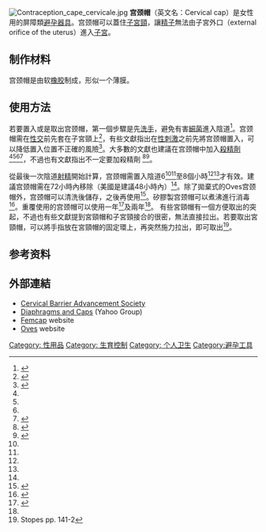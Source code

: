 {{expand English}}
{{Infobox Birth control
|name                 = 宫颈帽
|image                = Cape cervicale.jpg
|width                = 250
|caption              = Oves廠牌的宫颈帽（已停用）
|bc_type              = 屏障法
|date_first_use       = 1838年
|failure_measure      = 第一年
|rate_type            = 懷孕
|perfect_failure%     = Prentif牌，未經產的女性：9% <br>Prentif牌，已生產過的女性：26
|typical_failure%     = Prentif牌，未經產的女性：16% <br>Prentif牌，已生產過的女性32% <br>Lea's Shield: 15
|duration_effect      =
|reversibility        = 立刻
|user_reminders       = 需配合殺精劑使用，射精後需使用六小時以上
<!--|clinic_interval      = For fitting and subsequent replacements--->
|STD_protection_YesNo =
|periods_advantage    =
|benefits             = Femcap可留在體內48小時
|periods_disadvantage =
|weight_gain_YesNo    =
|risks                =
|medical_notes        =
}}
[[Image:Contraception_cape_cervicale.jpg|thumb]]
'''宫颈帽'''（英文名：Cervical cap）是女性用的屏障類[[生育控制|避孕器具]]。宫颈帽可以蓋住[[子宮頸|子宮頸]]，讓[[精子|精子]]無法由子宮外口（external orifice of the uterus）進入[[子宮|子宮]]。

== 制作材料 ==
宫颈帽是由软[[橡胶|橡胶]]制成，形似一个薄膜。

== 使用方法 ==
若要置入或是取出宫颈帽，第一個步驟是先[[洗手|洗手]]，避免有害[[細菌|細菌]]進入陰道<ref name="pp">{{cite web |last=Johnson |first=Jennifer |title=Diaphragm, Cervical Cap and Shield |publisher=Planned Parenthood |date=2005-12-01 |url=http://www.plannedparenthood.org/health-topics/birth-control/diaphragm-cervical-cap-shield-4244.htm |accessdate=2008-04-19 |archiveurl=https://web.archive.org/web/20080325011659/http://www.plannedparenthood.org/health-topics/birth-control/diaphragm-cervical-cap-shield-4244.htm |archivedate=2008-03-25 |dead-url=no }}</ref>。宫颈帽需在[[性交|性交]]前先套在子宮頸上<ref name="CBAS">{{cite web |title=Cervical Caps |work=Cervical Barrier Advancement Society |date=March 2005 |url=http://www.cervicalbarriers.org/information/cervicalcaps.cfm |accessdate=2008-04-26 |deadurl=yes |archiveurl=https://web.archive.org/web/20080509134032/http://www.cervicalbarriers.org/information/cervicalcaps.cfm |archivedate=2008-05-09 |df= }}</ref>，有些文獻指出在[[性刺激|性刺激]]之前先將宫颈帽置入，可以降低置入位置不正確的風險<ref name="femcapdirections">{{cite web |title=Directions for use |publisher=FemCap |year=2007 |url=http://www.femcap.com/directions.htm |accessdate=2008-04-19 |archiveurl=https://web.archive.org/web/20080310075905/http://www.femcap.com/directions.htm |archivedate=2008-03-10 |dead-url=yes }}</ref>。大多數的文獻也建議在宫颈帽中加入[[殺精劑|殺精劑]]<ref name="CBAS" /><ref name="pp" /><ref name="femcapdirections" /><ref name="ovesinstructions">{{cite web |title=Instructions for Use |publisher=Veos PLC |year=2003 |url=http://www.oves.com/english/html/consumer/consumer_usage.htm |accessdate=2008-04-19 |archive-url=https://web.archive.org/web/20090210040935/http://www.oves.com/english/html/consumer/consumer_usage.htm |archive-date=2009-02-10 |dead-url=yes |df= }}</ref>，不過也有文獻指出不一定要加殺精劑<!--
 --><ref name="fwhc2">{{cite web |title=Cervical Cap - Q&A |publisher=Feminist Women's Health Center |date=January 2006 |url=http://www.fwhc.org/birth-control/capinfo2.htm |accessdate=2008-04-19 |deadurl=yes |archiveurl=https://web.archive.org/web/20071019002015/http://fwhc.org/birth-control/capinfo2.htm |archivedate=2007-10-19 |df= }}</ref><ref name="fpn">{{cite web |title=Cervical Cap |work=Family Practice Notebook |year=2000 |url=http://www.fpnotebook.com/GYN11.htm |accessdate=2008-04-19 |archiveurl=https://web.archive.org/web/20070930023601/http://www.fpnotebook.com/GYN11.htm |archivedate=2007-09-30 |dead-url=yes }}</ref>。

從最後一次陰道[[射精|射精]]開始計算，宫颈帽需置入陰道6<ref name="femcapdirections" /><ref name="ovesinstructions" />至8個小時<ref name="CBAS" /><ref name="fpn" />才有效。建議宫颈帽需在72小時內移除（美國是建議48小時內）<ref name="CBAS" />。除了拋棄式的Oves宫颈帽外，宫颈帽可以清洗後儲存，之後再使用<ref name="fwhc">{{cite web |title=Cervical Cap |publisher=Feminist Women's Health Center |date=September 2006 |url=http://www.fwhc.org/birth-control/capinfo.htm |accessdate=2008-04-26 |deadurl=yes |archiveurl=https://web.archive.org/web/20080416120745/http://www.fwhc.org/birth-control/capinfo.htm |archivedate=2008-04-16 |df= }}</ref>。矽膠製宫颈帽可以煮沸進行消毒<ref name=video>{{Cite web |url=http://www.leasshield.com/images/leasvideo.mpg |title=Instructional video |accessdate=2019-09-07 |archive-date=2015-10-18 |archive-url=https://web.archive.org/web/20151018194543/http://www.leasshield.com/images/leasvideo.mpg |dead-url=no }}</ref>。重覆使用的宫颈帽可以使用一年<ref name="femcapfaq">{{cite web |title=Frequently Asked Questions |publisher=FemCap |year=2007 |url=http://www.femcap.com/faq.htm |accessdate=2008-04-19 |deadurl=yes |archiveurl=https://web.archive.org/web/20080511223914/http://femcap.com/faq.htm |archivedate=2008-05-11 |df= }}</ref>及兩年<ref name="pp" />。
有些宮頸帽有一個方便取出的突起，不過也有些文獻提到宮頸帽和子宮頸接合的很密，無法直接拉出。若要取出宮頸帽，可以將手指放在宮頸帽的固定環上，再突然施力拉出，即可取出<ref>Stopes pp. 141-2</ref>。

==参考资料==
{{Reflist|1}}

==外部連結==
*[https://web.archive.org/web/20061004052132/http://cervicalbarriers.org/ Cervical Barrier Advancement Society]
*[http://groups.yahoo.com/group/DiaphragmsAndCaps Diaphragms and Caps]{{Wayback|url=http://groups.yahoo.com/group/DiaphragmsAndCaps |date=20121010003927 }} (Yahoo Group)
*[http://www.femcap.com/ Femcap]{{Wayback|url=http://www.femcap.com/ |date=20160517165211 }} website
*[https://web.archive.org/web/20080416052340/http://www.oves.com/english/index.htm Oves] website

{{Birth control methods}}

[[Category:_性用品|Category: 性用品]]
[[Category:_生育控制|Category: 生育控制]]
[[Category:_个人卫生|Category: 个人卫生]]
[[Category:避孕工具|Category:避孕工具]]